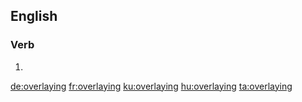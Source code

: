 ==English==

===Verb===
{{head|en|present participle}}

# {{present participle of|overlay|lang=en|nocat=1}}

[[de:overlaying]]
[[fr:overlaying]]
[[ku:overlaying]]
[[hu:overlaying]]
[[ta:overlaying]]